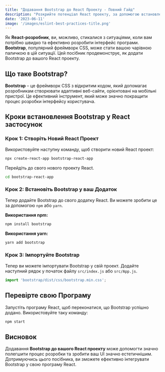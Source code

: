 ```yaml
---
title: "Додавання Bootstrap до React Проекту - Повний Гайд"
description: "Розкрийте потенціал React проекту, за допомогою встановлення Bootstrap. Детальний гайд зі встановлення Bootstrap у ваш проект."
date: '2023-06-11'
image: '/images/eslint-best-practices-title.png'
---
```


Як **React-розробник**, ви, можливо, стикалися з ситуаціями, коли вам потрібно швидко та ефективно розробити інтерфейс програми. **Bootstrap**, популярний фреймворк CSS, може стати вашою чарівною паличкою в цій ситуації. Цей посібник продемонструє, як додати Bootstrap до вашого React проекту.

## Що таке Bootstrap?

**Bootstrap** – це фреймворк CSS з відкритим кодом, який допомагає розробникам створювати адаптивні веб-сайти, орієнтовані на мобільні пристрої. Це ефективний інструмент, який може значно покращити процес розробки інтерфейсу користувача.

## Кроки встановлення Bootstrap у React застосунок

### Крок 1: Створіть Новий React Проект

Використовуйте наступну команду, щоб створити новий React проект:

```bash
npx create-react-app bootstrap-react-app
```

Перейдіть до свого нового проекту React.

```bash
cd bootstrap-react-app
```

### Крок 2: Встановіть Bootstrap у ваш Додаток

Тепер додайте Bootstrap до свого додатку React. Ви можете зробити це за допомогою `npm` або `yarn`.

**Використання npm:**

```bash
npm install bootstrap
```

**Використання yarn:**

```bash
yarn add bootstrap
```

### Крок 3: Імпортуйте Bootstrap

Тепер ви можете імпортувати Bootstrap у свій проект. Додайте наступний рядок у початок файлу `src/index.js` або `src/App.js`.

```javascript
import 'bootstrap/dist/css/bootstrap.min.css';
```

## Перевірте свою Програму

Запустіть програму React, щоб переконатися, що Bootstrap успішно додано. Використовуйте таку команду:

```bash
npm start
```

## Висновок

Додавання **Bootstrap до вашого React проекту** може допомогти значно полегшити процес розробки та зробити ваш UI значно естетичнішим. Дотримуючись цього посібника, ви зможете ефективно інтегрувати Bootstrap у свою програму React.